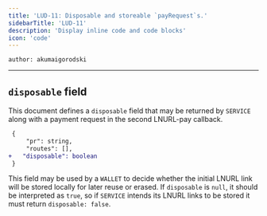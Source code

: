 ```yaml
---
title: 'LUD-11: Disposable and storeable `payRequest`s.'
sidebarTitle: 'LUD-11'
description: 'Display inline code and code blocks'
icon: 'code'
---
```


`author: akumaigorodski`

---

## `disposable` field

This document defines a `disposable` field that may be returned by `SERVICE` along with a payment request in the second LNURL-pay callback.

```diff
 {
     "pr": string,
     "routes": [],
+   "disposable": boolean
 }
```

This field may be used by a `WALLET` to decide whether the initial LNURL link will be stored locally for later reuse or erased. If `disposable` is `null`, it should be interpreted as `true`, so if `SERVICE` intends its LNURL links to be stored it must return `disposable: false`.